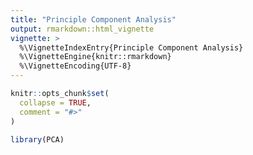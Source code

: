 ```yaml
---
title: "Principle Component Analysis"
output: rmarkdown::html_vignette
vignette: >
  %\VignetteIndexEntry{Principle Component Analysis}
  %\VignetteEngine{knitr::rmarkdown}
  %\VignetteEncoding{UTF-8}
---
```


```r
knitr::opts_chunk$set(
  collapse = TRUE,
  comment = "#>"
)
```

```r
library(PCA)
```
